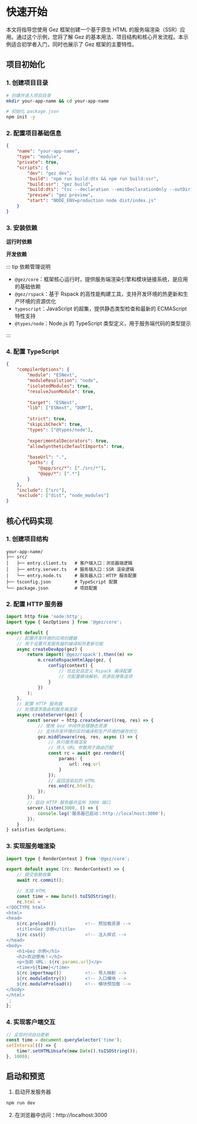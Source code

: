 
# 快速开始

本文将指导您使用 Gez 框架创建一个基于原生 HTML 的服务端渲染（SSR）应用。通过这个示例，您将了解 Gez 的基本用法、项目结构和核心开发流程。本示例适合初学者入门，同时也展示了 Gez 框架的主要特性。

## 项目初始化

### 1. 创建项目目录
```bash
# 创建并进入项目目录
mkdir your-app-name && cd your-app-name

# 初始化 package.json
npm init -y
```

### 2. 配置项目基础信息
```json title="package.json"
{
    "name": "your-app-name",
    "type": "module",
    "private": true,
    "scripts": {
        "dev": "gez dev",
        "build": "npm run build:dts && npm run build:ssr",
        "build:ssr": "gez build",
        "build:dts": "tsc --declaration --emitDeclarationOnly --outDir dist/src",
        "preview": "gez preview",
        "start": "NODE_ENV=production node dist/index.js"
    }
}
```

### 3. 安装依赖

**运行时依赖**
<PackageManagerTabs command="install @gez/core" />

**开发依赖**
<PackageManagerTabs command="install @gez/rspack typescript @types/node -D" />

::: tip 依赖管理说明
- `@gez/core`：框架核心运行时，提供服务端渲染引擎和模块链接系统，是应用的基础依赖
- `@gez/rspack`：基于 Rspack 的高性能构建工具，支持开发环境的热更新和生产环境的资源优化
- `typescript`：JavaScript 的超集，提供静态类型检查和最新的 ECMAScript 特性支持
- `@types/node`：Node.js 的 TypeScript 类型定义，用于服务端代码的类型提示

:::

### 4. 配置 TypeScript
```json title="tsconfig.json"
{
    "compilerOptions": {
        "module": "ESNext",
        "moduleResolution": "node",
        "isolatedModules": true,
        "resolveJsonModule": true,
        
        "target": "ESNext",
        "lib": ["ESNext", "DOM"],
        
        "strict": true,
        "skipLibCheck": true,
        "types": ["@types/node"],
        
        "experimentalDecorators": true,
        "allowSyntheticDefaultImports": true,
        
        "baseUrl": ".",
        "paths": {
            "@app/src/*": ["./src/*"],
            "@app/*": [".*"]
        }
    },
    "include": ["src"],
    "exclude": ["dist", "node_modules"]
}
```

## 核心代码实现

### 1. 创建项目结构
```
your-app-name/
├── src/
│   ├── entry.client.ts   # 客户端入口：浏览器端逻辑
│   ├── entry.server.ts   # 服务端入口：SSR 渲染逻辑
│   └── entry.node.ts     # 服务器入口：HTTP 服务配置
├── tsconfig.json         # TypeScript 配置
└── package.json          # 项目配置
```

### 2. 配置 HTTP 服务器
```ts title="src/entry.node.ts"
import http from 'node:http';
import type { GezOptions } from '@gez/core';

export default {
    // 配置开发环境的应用创建器
    // 用于设置开发服务器的编译和热更新功能
    async createDevApp(gez) {
        return import('@gez/rspack').then((m) =>
            m.createRspackHtmlApp(gez, {
                config(context) {
                    // 在此处自定义 Rspack 编译配置
                    // 可配置模块解析、资源处理等选项
                }
            })
        );
    },
    // 配置 HTTP 服务器
    // 处理请求路由和服务端渲染
    async createServer(gez) {
        const server = http.createServer((req, res) => {
            // 使用 Gez 中间件处理静态资源
            // 支持开发环境的实时编译和生产环境的缓存优化
            gez.middleware(req, res, async () => {
                // 执行服务端渲染
                // 传入 URL 参数用于路由匹配
                const rc = await gez.render({
                    params: {
                        url: req.url
                    }
                });
                // 返回渲染后的 HTML
                res.end(rc.html);
            });
        });
        // 启动 HTTP 服务器并监听 3000 端口
        server.listen(3000, () => {
            console.log('服务器已启动：http://localhost:3000');
        });
    }
} satisfies GezOptions;
```

### 3. 实现服务端渲染
```ts title="src/entry.server.ts"
import type { RenderContext } from '@gez/core';

export default async (rc: RenderContext) => {
    // 提交依赖收集
    await rc.commit();

    // 生成 HTML
    const time = new Date().toISOString();
    rc.html = `
<!DOCTYPE html>
<html>
<head>
    ${rc.preload()}           <!-- 预加载资源 -->
    <title>Gez 示例</title>
    ${rc.css()}               <!-- 注入样式 -->
</head>
<body>
    <h1>Gez 示例</h1>
    <h2>欢迎使用！</h2>
    <p>当前 URL: ${rc.params.url}</p>
    <time>${time}</time>
    ${rc.importmap()}         <!-- 导入映射 -->
    ${rc.moduleEntry()}       <!-- 入口模块 -->
    ${rc.modulePreload()}     <!-- 模块预加载 -->
</body>
</html>
`;
};
```

### 4. 实现客户端交互
```ts title="src/entry.client.ts"
// 实现时间自动更新
const time = document.querySelector('time');
setInterval(() => {
    time?.setHTMLUnsafe(new Date().toISOString());
}, 1000);
```

## 启动和预览

1. 启动开发服务器
```bash
npm run dev
```

2. 在浏览器中访问：http://localhost:3000

